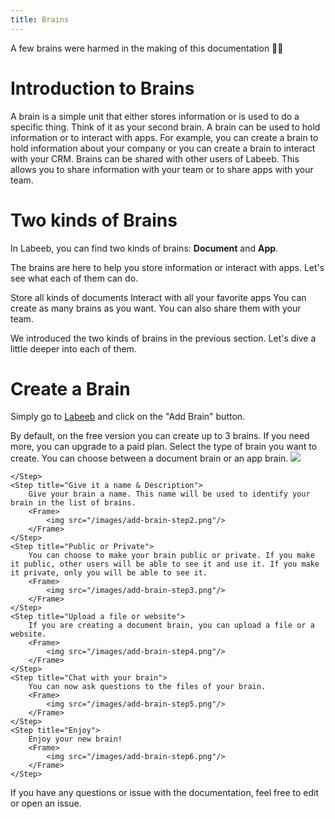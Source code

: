 ```yaml
---
title: Brains
---
```


<Info>
A few brains were harmed in the making of this documentation 🤯😏
</Info>


# Introduction to Brains

<Steps>
    <Step title="Specific to one thing">
        A brain is a simple unit that either stores information or is used to do a specific thing. Think of it as your second brain.
    </Step>
    <Step title="Holds information or Interact with Apps">
        A brain can be used to hold information or to interact with apps. For example, you can create a brain to hold information about your company or you can create a brain to interact with your CRM.
    </Step>
    <Step title="Shareable">
        Brains can be shared with other users of Labeeb. This allows you to share information with your team or to share apps with your team.
    </Step>

</Steps>


# Two kinds of Brains

In Labeeb, you can find two kinds of brains: **Document** and **App**.

The brains are here to help you store information or interact with apps. Let's see what each of them can do.

<CardGroup cols={2}>
  <Card title="Document" icon="file">
    Store all kinds of documents
  </Card>
  <Card title="App" icon="rocket">
    Interact with all your favorite apps
  </Card>
</CardGroup>

<Info>
    You can create as many brains as you want. You can also share them with your team.
</Info>

We introduced the two kinds of brains in the previous section. Let's dive a little deeper into each of them.

# Create a Brain

Simply go to [Labeeb](https://app.geramantix.com/brains-management) and click on the "Add Brain" button.

<Info>
By default, on the free version you can create up to 3 brains. If you need more, you can upgrade to a paid plan.
</Info>

<Steps>
    <Step title="Select the type">
        Select the type of brain you want to create. You can choose between a document brain or an app brain.
        <Frame>
            <img src="/images/add-brain.png"/>
        </Frame>

    </Step>
    <Step title="Give it a name & Description">
        Give your brain a name. This name will be used to identify your brain in the list of brains.
        <Frame>
            <img src="/images/add-brain-step2.png"/>
        </Frame>
    </Step>
    <Step title="Public or Private">
        You can choose to make your brain public or private. If you make it public, other users will be able to see it and use it. If you make it private, only you will be able to see it.
        <Frame>
            <img src="/images/add-brain-step3.png"/>
        </Frame>
    </Step>
    <Step title="Upload a file or website">
        If you are creating a document brain, you can upload a file or a website.
        <Frame>
            <img src="/images/add-brain-step4.png"/>
        </Frame>
    </Step>
    <Step title="Chat with your brain">
        You can now ask questions to the files of your brain.
        <Frame>
            <img src="/images/add-brain-step5.png"/>
        </Frame>
    </Step>
    <Step title="Enjoy">
        Enjoy your new brain!
        <Frame>
            <img src="/images/add-brain-step6.png"/>
        </Frame>
    </Step>
</Steps>

If you have any questions or issue with the documentation, feel free to edit or open an issue. 


